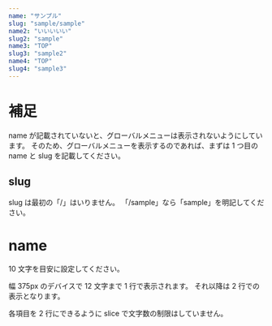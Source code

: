 ```yaml
---
name: "サンプル"
slug: "sample/sample"
name2: "いいいいい"
slug2: "sample"
name3: "TOP"
slug3: "sample2"
name4: "TOP"
slug4: "sample3"
---
```


# 補足

name が記載されていないと、グローバルメニューは表示されないようにしています。
そのため、グローバルメニューを表示するのであれば、まずは 1 つ目の name と slug を記載してください。

## slug

slug は最初の「/」はいりません。
「/sample」なら「sample」を明記してください。

# name

10 文字を目安に設定してください。

幅 375px のデバイスで 12 文字まで 1 行で表示されます。
それ以降は 2 行での表示となります。

各項目を 2 行にできるように slice で文字数の制限はしていません。
